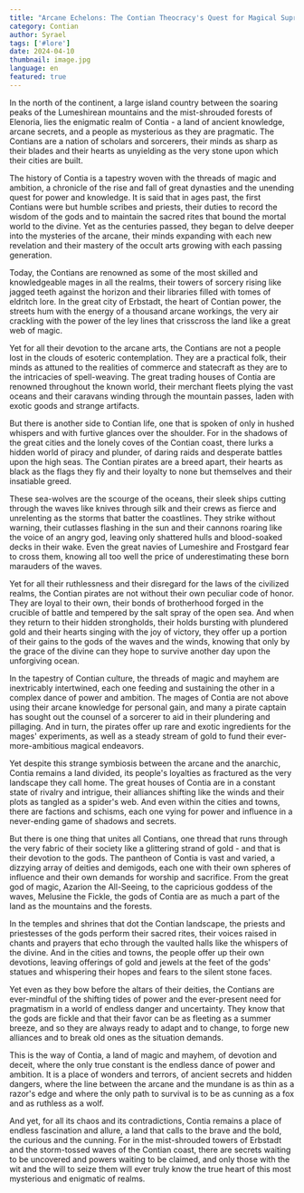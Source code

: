 ```yaml
---
title: "Arcane Echelons: The Contian Theocracy's Quest for Magical Supremacy"
category: Contian
author: Syrael
tags: ['#lore']
date: 2024-04-10
thumbnail: image.jpg
language: en
featured: true
---
```


In the north of the continent, a large island country between the soaring peaks of the Lumeshirean mountains and the mist-shrouded forests of Elenoria, lies the enigmatic realm of Contia - a land of ancient knowledge, arcane secrets, and a people as mysterious as they are pragmatic. The Contians are a nation of scholars and sorcerers, their minds as sharp as their blades and their hearts as unyielding as the very stone upon which their cities are built.

The history of Contia is a tapestry woven with the threads of magic and ambition, a chronicle of the rise and fall of great dynasties and the unending quest for power and knowledge. It is said that in ages past, the first Contians were but humble scribes and priests, their duties to record the wisdom of the gods and to maintain the sacred rites that bound the mortal world to the divine. Yet as the centuries passed, they began to delve deeper into the mysteries of the arcane, their minds expanding with each new revelation and their mastery of the occult arts growing with each passing generation.

Today, the Contians are renowned as some of the most skilled and knowledgeable mages in all the realms, their towers of sorcery rising like jagged teeth against the horizon and their libraries filled with tomes of eldritch lore. In the great city of Erbstadt, the heart of Contian power, the streets hum with the energy of a thousand arcane workings, the very air crackling with the power of the ley lines that crisscross the land like a great web of magic.

Yet for all their devotion to the arcane arts, the Contians are not a people lost in the clouds of esoteric contemplation. They are a practical folk, their minds as attuned to the realities of commerce and statecraft as they are to the intricacies of spell-weaving. The great trading houses of Contia are renowned throughout the known world, their merchant fleets plying the vast oceans and their caravans winding through the mountain passes, laden with exotic goods and strange artifacts.

But there is another side to Contian life, one that is spoken of only in hushed whispers and with furtive glances over the shoulder. For in the shadows of the great cities and the lonely coves of the Contian coast, there lurks a hidden world of piracy and plunder, of daring raids and desperate battles upon the high seas. The Contian pirates are a breed apart, their hearts as black as the flags they fly and their loyalty to none but themselves and their insatiable greed.

These sea-wolves are the scourge of the oceans, their sleek ships cutting through the waves like knives through silk and their crews as fierce and unrelenting as the storms that batter the coastlines. They strike without warning, their cutlasses flashing in the sun and their cannons roaring like the voice of an angry god, leaving only shattered hulls and blood-soaked decks in their wake. Even the great navies of Lumeshire and Frostgard fear to cross them, knowing all too well the price of underestimating these born marauders of the waves.

Yet for all their ruthlessness and their disregard for the laws of the civilized realms, the Contian pirates are not without their own peculiar code of honor. They are loyal to their own, their bonds of brotherhood forged in the crucible of battle and tempered by the salt spray of the open sea. And when they return to their hidden strongholds, their holds bursting with plundered gold and their hearts singing with the joy of victory, they offer up a portion of their gains to the gods of the waves and the winds, knowing that only by the grace of the divine can they hope to survive another day upon the unforgiving ocean.

In the tapestry of Contian culture, the threads of magic and mayhem are inextricably intertwined, each one feeding and sustaining the other in a complex dance of power and ambition. The mages of Contia are not above using their arcane knowledge for personal gain, and many a pirate captain has sought out the counsel of a sorcerer to aid in their plundering and pillaging. And in turn, the pirates offer up rare and exotic ingredients for the mages' experiments, as well as a steady stream of gold to fund their ever-more-ambitious magical endeavors.

Yet despite this strange symbiosis between the arcane and the anarchic, Contia remains a land divided, its people's loyalties as fractured as the very landscape they call home. The great houses of Contia are in a constant state of rivalry and intrigue, their alliances shifting like the winds and their plots as tangled as a spider's web. And even within the cities and towns, there are factions and schisms, each one vying for power and influence in a never-ending game of shadows and secrets.

But there is one thing that unites all Contians, one thread that runs through the very fabric of their society like a glittering strand of gold - and that is their devotion to the gods. The pantheon of Contia is vast and varied, a dizzying array of deities and demigods, each one with their own spheres of influence and their own demands for worship and sacrifice. From the great god of magic, Azarion the All-Seeing, to the capricious goddess of the waves, Melusine the Fickle, the gods of Contia are as much a part of the land as the mountains and the forests.

In the temples and shrines that dot the Contian landscape, the priests and priestesses of the gods perform their sacred rites, their voices raised in chants and prayers that echo through the vaulted halls like the whispers of the divine. And in the cities and towns, the people offer up their own devotions, leaving offerings of gold and jewels at the feet of the gods' statues and whispering their hopes and fears to the silent stone faces.

Yet even as they bow before the altars of their deities, the Contians are ever-mindful of the shifting tides of power and the ever-present need for pragmatism in a world of endless danger and uncertainty. They know that the gods are fickle and that their favor can be as fleeting as a summer breeze, and so they are always ready to adapt and to change, to forge new alliances and to break old ones as the situation demands.

This is the way of Contia, a land of magic and mayhem, of devotion and deceit, where the only true constant is the endless dance of power and ambition. It is a place of wonders and terrors, of ancient secrets and hidden dangers, where the line between the arcane and the mundane is as thin as a razor's edge and where the only path to survival is to be as cunning as a fox and as ruthless as a wolf.

And yet, for all its chaos and its contradictions, Contia remains a place of endless fascination and allure, a land that calls to the brave and the bold, the curious and the cunning. For in the mist-shrouded towers of Erbstadt and the storm-tossed waves of the Contian coast, there are secrets waiting to be uncovered and powers waiting to be claimed, and only those with the wit and the will to seize them will ever truly know the true heart of this most mysterious and enigmatic of realms.